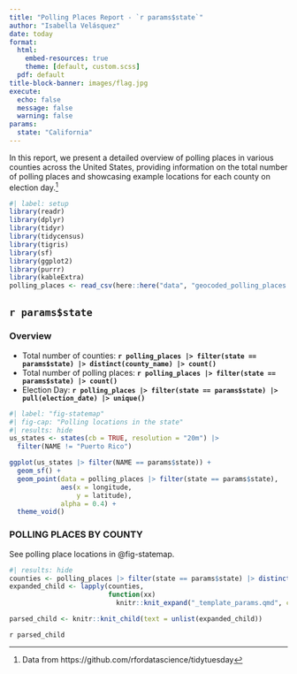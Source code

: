 ```yaml
---
title: "Polling Places Report - `r params$state`"
author: "Isabella Velásquez"
date: today
format:
  html:
    embed-resources: true
    theme: [default, custom.scss]
  pdf: default
title-block-banner: images/flag.jpg
execute:
  echo: false
  message: false
  warning: false
params:
  state: "California"
---
```


In this report, we present a detailed overview of polling places in various counties across the United States, providing information on the total number of polling places and showcasing example locations for each county on election day.[^1]

[^1]: Data from https://github.com/rfordatascience/tidytuesday

```r
#| label: setup
library(readr)
library(dplyr)
library(tidyr)
library(tidycensus)
library(tigris)
library(sf)
library(ggplot2)
library(purrr)
library(kableExtra)
polling_places <- read_csv(here::here("data", "geocoded_polling_places.csv"))
```

## `r params$state`

### Overview

:::: {layout-ncol="2"}
::: {}

* Total number of counties: **`r polling_places |> filter(state == params$state) |> distinct(county_name) |> count()`**
* Total number of polling places: **`r polling_places |> filter(state == params$state) |> count()`**
* Election Day: **`r polling_places |> filter(state == params$state) |> pull(election_date) |> unique()`**

:::

::: {}

```r
#| label: "fig-statemap"
#| fig-cap: "Polling locations in the state"
#| results: hide
us_states <- states(cb = TRUE, resolution = "20m") |>
  filter(NAME != "Puerto Rico")

ggplot(us_states |> filter(NAME == params$state)) +
  geom_sf() +
  geom_point(data = polling_places |> filter(state == params$state),
             aes(x = longitude,
                 y = latitude),
             alpha = 0.4) +
  theme_void() 
```

:::
::::

### POLLING PLACES BY COUNTY

See polling place locations in @fig-statemap.

```r
#| results: hide
counties <- polling_places |> filter(state == params$state) |> distinct(county_name) |> pull()
expanded_child <- lapply(counties,
                         function(xx)
                           knitr::knit_expand("_template_params.qmd", current_title = xx))

parsed_child <- knitr::knit_child(text = unlist(expanded_child))
```

`r parsed_child`